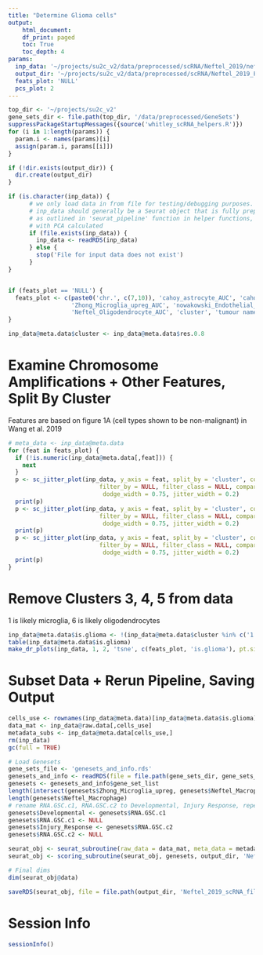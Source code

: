```yaml
---
title: "Determine Glioma cells"
output:
    html_document:
    df_print: paged
    toc: True
    toc_depth: 4
params:
  inp_data: '~/projects/su2c_v2/data/preprocessed/scRNA/Neftel_2019/neftel_2019_seurat_scored.rds'
  output_dir: '~/projects/su2c_v2/data/preprocessed/scRNA/Neftel_2019_Filtered/'
  feats_plot: 'NULL'
  pcs_plot: 2
---
```




```r
top_dir <- '~/projects/su2c_v2'
gene_sets_dir <- file.path(top_dir, '/data/preprocessed/GeneSets')
suppressPackageStartupMessages({source('whitley_scRNA_helpers.R')})
for (i in 1:length(params)) {
  param.i <- names(params)[i]
  assign(param.i, params[[i]])
}

if (!dir.exists(output_dir)) {
  dir.create(output_dir)
}

if (is.character(inp_data)) {
      # we only load data in from file for testing/debugging purposes.
      # inp_data should generally be a Seurat object that is fully preprocessed 
      # as outlined in 'seurat_pipeline' function in helper functions,
      # with PCA calculated
      if (file.exists(inp_data)) {
        inp_data <- readRDS(inp_data)
      } else {
        stop('File for input data does not exist')
      }
}


if (feats_plot == 'NULL') {
  feats_plot <- c(paste0('chr.', c(7,10)), 'cahoy_astrocyte_AUC', 'cahoy_oligodendrocyte_AUC', 'cahoy_neuron_AUC',
                  'Zhong_Microglia_upreg_AUC', 'nowakowski_Endothelial_upreg_AUC', 'Neftel_Macrophage_AUC' , 'Neftel_T_Cell_AUC', 
                  'Neftel_Oligodendrocyte_AUC', 'cluster', 'tumour name')
}

inp_data@meta.data$cluster <- inp_data@meta.data$res.0.8

```



# Examine Chromosome Amplifications + Other Features, Split By Cluster

Features are based on figure 1A (cell types shown to be non-malignant) in Wang et al. 2019

``` r
# meta_data <- inp_data@meta.data
for (feat in feats_plot) {
  if (!is.numeric(inp_data@meta.data[,feat])) {
    next
  }
  p <- sc_jitter_plot(inp_data, y_axis = feat, split_by = 'cluster', color_by = 'tumour name', 
                          filter_by = NULL, filter_class = NULL, comparisons = NULL, mode = 'jitter', size = 0.5, 
                           dodge_width = 0.75, jitter_width = 0.2)
  print(p)
  p <- sc_jitter_plot(inp_data, y_axis = feat, split_by = 'cluster', color_by = 'chr.7', 
                          filter_by = NULL, filter_class = NULL, comparisons = NULL, mode = 'jitter', size = 0.5, 
                           dodge_width = 0.75, jitter_width = 0.2)
  print(p)
  p <- sc_jitter_plot(inp_data, y_axis = feat, split_by = 'cluster', color_by = 'chr.10', 
                          filter_by = NULL, filter_class = NULL, comparisons = NULL, mode = 'jitter', size = 0.5, 
                           dodge_width = 0.75, jitter_width = 0.2)
  print(p)
}

```


# Remove Clusters 3, 4, 5 from data

1 is likely microglia, 6 is likely oligodendrocytes

``` r
inp_data@meta.data$is.glioma <- !(inp_data@meta.data$cluster %in% c('1', '6'))
table(inp_data@meta.data$is.glioma)
make_dr_plots(inp_data, 1, 2, 'tsne', c(feats_plot, 'is.glioma'), pt.size = 1.0, legend_pt_size = 5)
```

# Subset Data + Rerun Pipeline, Saving Output

``` r
cells_use <- rownames(inp_data@meta.data)[inp_data@meta.data$is.glioma]
data_mat <- inp_data@raw.data[,cells_use]
metadata_subs <- inp_data@meta.data[cells_use,]
rm(inp_data)
gc(full = TRUE)
```

``` r
# Load Genesets
gene_sets_file <- 'genesets_and_info.rds'
genesets_and_info <- readRDS(file = file.path(gene_sets_dir, gene_sets_file))
genesets <- genesets_and_info$gene_set_list
length(intersect(genesets$Zhong_Microglia_upreg, genesets$Neftel_Macrophage))
length(genesets$Neftel_Macrophage)
# rename RNA.GSC.c1, RNA.GSC.c2 to Developmental, Injury Response, repectively
genesets$Developmental <- genesets$RNA.GSC.c1
genesets$RNA.GSC.c1 <- NULL
genesets$Injury_Response <- genesets$RNA.GSC.c2
genesets$RNA.GSC.c2 <- NULL
```

``` r
seurat_obj <- seurat_subroutine(raw_data = data_mat, meta_data = metadata_subs)
seurat_obj <- scoring_subroutine(seurat_obj, genesets, output_dir, 'Neftel_2019_scRNA_filtered')

# Final dims
dim(seurat_obj@data)

saveRDS(seurat_obj, file = file.path(output_dir, 'Neftel_2019_scRNA_filtered.rds'))
```

# Session Info

``` r
sessionInfo()
```

